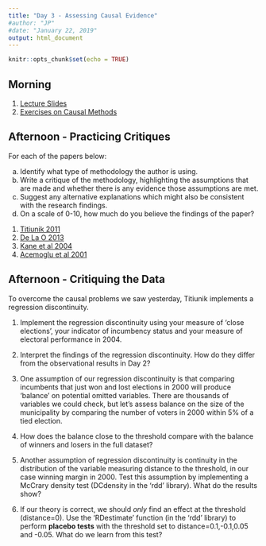 ```yaml
---
title: "Day 3 - Assessing Causal Evidence"
#author: "JP"
#date: "January 22, 2019"
output: html_document
---
```


```r
knitr::opts_chunk$set(echo = TRUE)
```

## Morning

1. [Lecture Slides](https://jonnyphillips.github.io/Causal_Critiques_2020/Day 3/Slides_Day_3_v4.pdf)
2. [Exercises on Causal Methods](https://jonnyphillips.github.io/Causal_Critiques_2020/Day 3/Exercises_on_Causal_Methods.html)

## Afternoon - Practicing Critiques

For each of the papers below:

(a) Identify what type of methodology the author is using.
(b) Write a critique of the methodology, highlighting the assumptions that are made and whether there is any evidence those assumptions are met. 
(c) Suggest any alternative explanations which might also be consistent with the research findings.
(d) On a scale of 0-10, how much do you believe the findings of the paper?

1. [Titiunik 2011](https://jonnyphillips.github.io/Causal_Critiques_2020/Day 1/Papers/Titiunik 2011.pdf)
2. [De La O 2013](https://jonnyphillips.github.io/Causal_Critiques_2020/Day 3/Papers for Critique/De_la_O_Do.pdf)
3. [Kane et al 2004](https://jonnyphillips.github.io/Causal_Critiques_2020/Day 3/Papers for Critique/Kane et al 2004.pdf)
4. [Acemoglu et al 2001](https://jonnyphillips.github.io/Causal_Critiques_2020/Day 3/Papers for Critique/AJR 2001.pdf)

## Afternoon - Critiquing the Data

To overcome the causal problems we saw yesterday, Titiunik implements a regression discontinuity. 

1. Implement the regression discontinuity using your measure of 'close elections', your indicator of incumbency status and your measure of electoral performance in 2004.

2. Interpret the findings of the regression discontinuity. How do they differ from the observational results in Day 2?

3. One assumption of our regression discontinuity is that comparing incumbents that just won and lost elections in 2000 will produce 'balance' on potential omitted variables. There are thousands of variables we could check, but let's assess balance on the size of the municipality by comparing the number of voters in 2000 within 5\% of a tied election.

4. How does the balance close to the threshold compare with the balance of winners and losers in the full dataset?

5. Another assumption of regression discontinuity is continuity in the distribution of the variable measuring distance to the threshold, in our case winning margin in 2000. Test this assumption by implementing a McCrary density test (DCdensity in the 'rdd' library). What do the results show?

6. If our theory is correct, we should *only* find an effect at the threshold (distance=0). Use the 'RDestimate' function (in the 'rdd' library) to perform **placebo tests** with the threshold set to distance=0.1,-0.1,0.05 and -0.05. What do we learn from this test?
